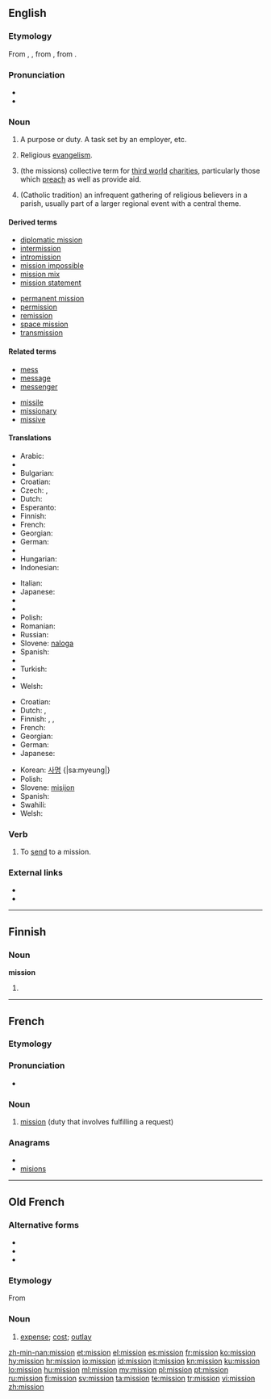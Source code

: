 ==English==
{{wikipedia}}

===Etymology===
From {{etyl|fr}} {{term|mission|lang=fr||a sending, a mission}}, {{etyl|fro}} {{term|mission||expense|lang=fro}}, from {{etyl|la}} {{term|missio|lang=la|missiō|a sending, sending away, dispatching, discharging, release, remission, cessation}}, from {{term|mitto|mittō|to send}}.

===Pronunciation===
* {{audio|en-us-mission.ogg|Audio (US)}}
* {{rhymes|ɪʃən}}

===Noun===
{{en-noun|missions|-}}

# {{countable}} A purpose or duty. A task set by an employer, etc.
# {{uncountable}} Religious [[evangelism]].
# {{uncountable}} (the missions) collective term for [[third world]] [[charities]], particularly those which [[preach]] as well as provide aid.
# {{countable}} (Catholic tradition) an infrequent gathering of religious believers in a parish, usually part of a larger regional event with a central theme.

====Derived terms====
{{top2}}
* [[diplomatic mission]]
* [[intermission]]
* [[intromission]]
* [[mission impossible]]
* [[mission mix]]
* [[mission statement]]
{{mid2}}
* [[permanent mission]]
* [[permission]]
* [[remission]]
* [[space mission]]
* [[transmission]]
{{bottom}}

====Related terms====
{{top2}}
* [[mess]]
* [[message]]
* [[messenger]]
{{mid2}}
* [[missile]]
* [[missionary]]
* [[missive]]
{{bottom}}

====Translations====
{{trans-top|duty that involves fulfilling a request}}
* Arabic: {{t|ar|رسالة|f|tr=risālah}}
* {{trreq|Armenian}}
* Bulgarian: {{t+|bg|мисия|f}}
* Croatian: {{t+|hr|misija|f}}
* Czech: {{t-|cs|poslání|n}}, {{t-|cs|mise|f}}
* Dutch: {{t+|nl|missie|f}}
* Esperanto: {{t|eo|misio|xs=Esperanto}}
* Finnish: {{t+|fi|tehtävä}}
* French: {{t+|fr|mission|f}}
* Georgian: {{t|ka|დავალება|tr=davaleba|sc=Geor|xs=Georgian}}
* German: {{t+|de|Auftrag|m}}
* {{trreq|Hebrew}}
* Hungarian: {{t+|hu|küldetés}}
* Indonesian: {{t|id|tugas|xs=Indonesian}}
{{trans-mid}}
* Italian: {{t+|it|missione|f}}
* Japanese: {{t+|ja|任務|tr=ninmu}}
* {{trreq|Korean}}
* {{trreq|Mandarin}}
* Polish: {{t-|pl|misja|f}}
* Romanian: {{t-|ro|misiune}}
* Russian: {{t+|ru|миссия|f|tr=míssija}}
* Slovene: [[naloga]] {{f}}
* Spanish: {{t-|es|misión|f}}
* {{trreq|Thai}}
* Turkish: {{t+|tr|görev}}
* {{trreq|Vietnamese}}
* Welsh: {{t|cy|cyrch|m|xs=Welsh}}
{{trans-bottom}}

{{trans-top|religious evangelism}}
* Croatian: {{t+|hr|misija|f}}
* Dutch: {{t+|nl|missie|f}}, {{t-|nl|zending|f}}
* Finnish: {{t-|fi|missio}}, {{t+|fi|lähetys}}, {{t-|fi|lähetystyö}}
* French: {{t+|fr|mission|f}}
* Georgian: {{t|ka|მისია|tr=misia|sc=Geor|xs=Georgian}}
* German: {{t+|de|Mission|f}}
* Japanese: {{t|ja|伝道|tr=dendō}}
{{trans-mid}}
* Korean: [[사명]] {|sa:myeung|}
* Polish: {{t-|pl|misja|f}}
* Slovene: [[misijon]] {{m}}
* Spanish: {{t-|es|misión|f}}
* Swahili: {{t+|sw|misheni|xs=Swahili}}
* Welsh: {{t|cy|cenhadaeth|f|xs=Welsh}}
{{trans-bottom}}

===Verb===
{{en-verb}}

# {{transitive}} To [[send]] to a mission.

===External links===
* {{R:Webster 1913}}
* {{R:Century 1911}}

----

==Finnish==

===Noun===
'''mission'''

# {{fi-form of|type=noun|case=genitive|pl=singular|[[missio]]}}

----

==French==

===Etymology===
{{etyl|la|fr}} {{term|missio|missiō|lang=la}}

===Pronunciation===
* {{audio|Fr-mission.ogg|Audio}}

===Noun===
{{fr-noun|f}}

# [[mission#English|mission]] (duty that involves fulfilling a request)

===Anagrams===
* {{alphagram|iimnoss}}
* [[misions#French|misions]]

----

==Old French==

===Alternative forms===
* {{l|fro|mession}}
* {{l|fro|micion}}
* {{l|fro|mision}}

===Etymology===
From {{etyl|la|fro}} {{term|missio|missiō|lang=la}}

===Noun===
{{fro-noun-f}}

# [[expense]]; [[cost]]; [[outlay]]

[[zh-min-nan:mission]]
[[et:mission]]
[[el:mission]]
[[es:mission]]
[[fr:mission]]
[[ko:mission]]
[[hy:mission]]
[[hr:mission]]
[[io:mission]]
[[id:mission]]
[[it:mission]]
[[kn:mission]]
[[ku:mission]]
[[lo:mission]]
[[hu:mission]]
[[ml:mission]]
[[my:mission]]
[[pl:mission]]
[[pt:mission]]
[[ru:mission]]
[[fi:mission]]
[[sv:mission]]
[[ta:mission]]
[[te:mission]]
[[tr:mission]]
[[vi:mission]]
[[zh:mission]]